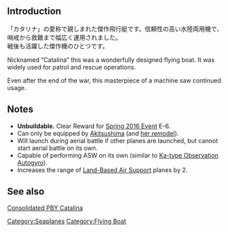 {{Template:Equipmentinfo
|name = PBY-5A Catalina
|id = 178
|japanesename = PBY-5A Catalina
|icon = {{LargeFlyingBoat}}
|type = Large Flying Boat
|effect = {{ASW}}+2, {{Hit}}+2, {{LOS}}+9
|radius = 10
|scrap = {{Fuel}}8, {{Ammo}}2, {{Bauxite}}18
|image = <gallery type="slideshow" widths="360px" position="center" hideaddbutton="true">
File:Equipment178-1.png
File:Equipment178-2.png
File:Equipment178-3.png
File:Equipment178-4.png
</gallery>
|AV = yellow
|notes = Special restrictions:
*AV: [[Akitsushima]] only
}}

==Introduction==
「カタリナ」の愛称で親しまれた傑作飛行艇です。信頼性の高い水陸両用機で、哨戒から救難まで幅広く運用されました。<br>
戦後も活躍した傑作機のひとつです。

Nicknamed “Catalina” this was a wonderfully designed flying boat.  It was widely used for patrol and rescue operations. 
 
Even after the end of the war, this masterpiece of a machine saw continued usage.
==Notes==
*'''Unbuildable.''' Clear Reward for [[Spring 2016 Event#E-6|Spring 2016 Event]] E-6.
*Can only be equipped by [[Akitsushima]] (and [[Akitsushima#Upgrade|her remodel]]).
*Will launch during aerial battle if other planes are launched, but cannot start aerial battle on its own.
*Capable of performing ASW on its own (similar to [[Ka-type Observation Autogyro]]).
*Increases the range of [[Land-Based Air Support]] planes by 2.

==See also==
[https://en.wikipedia.org/wiki/Consolidated_PBY_Catalina Consolidated PBY Catalina]
{{Equipmentlist}}
[[Category:Seaplanes]]
[[Category:Flying Boat]]